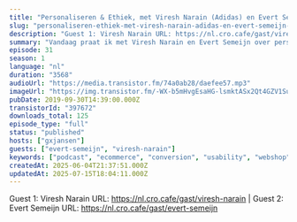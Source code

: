 ```yaml
---
title: "Personaliseren & Ethiek, met Viresh Narain (Adidas) en Evert Semeijn (Neurofied)"
slug: "personaliseren-ethiek-met-viresh-narain-adidas-en-evert-semeijn-neurofied"
description: "Guest 1: Viresh Narain URL: https://nl.cro.cafe/gast/viresh-narain | Guest 2: Evert Semeijn URL: https://nl.cro.cafe/gast/evert-semeijn"
summary: "Vandaag praat ik met Viresh Narain en Evert Semeijn over personalisatie en ethiek. Viresh is een freelance digital manager die momenteel bij Adidas en ING aan het werk is. Evert heeft een PHD in neurowetenschappen en mede-oprichter van Neurofied, een naam die je als het goed is kent van de wekelijkse neuronuggets die je telkens aan het einde van onze podcast hoort. We hebben het over Personalization on scale: hoe bereik je dat en hoe kan je omgaan met de ethische keuzes die je als experts tegen gaat komen?"
episode: 31
season: 1
language: "nl"
duration: "3568"
audioUrl: "https://media.transistor.fm/74a0ab28/daefee57.mp3"
imageUrl: "https://img.transistor.fm/-WX-b5mHvgEsaHG-lsmktASx2Qt4GZV1SuJ3kJJlX3k/rs:fill:3000:3000:1/q:60/aHR0cHM6Ly9pbWct/dXBsb2FkLXByb2R1/Y3Rpb24udHJhbnNp/c3Rvci5mbS9mZGY5/YjI5NzRlOTUwNzUz/NDcxOWE0NmViMjcy/MmNhNy5qcGVn.webp"
pubDate: 2019-09-30T14:39:00.000Z
transistorId: "397672"
downloads_total: 125
episode_type: "full"
status: "published"
hosts: ["gxjansen"]
guests: ["evert-semeijn", "viresh-narain"]
keywords: ["podcast", "ecommerce", "conversion", "usability", "webshop", "english"]
createdAt: 2025-06-04T21:37:51.000Z
updatedAt: 2025-07-15T18:04:11.000Z
---
```


Guest 1: Viresh Narain URL: https://nl.cro.cafe/gast/viresh-narain | Guest 2: Evert Semeijn URL: https://nl.cro.cafe/gast/evert-semeijn
